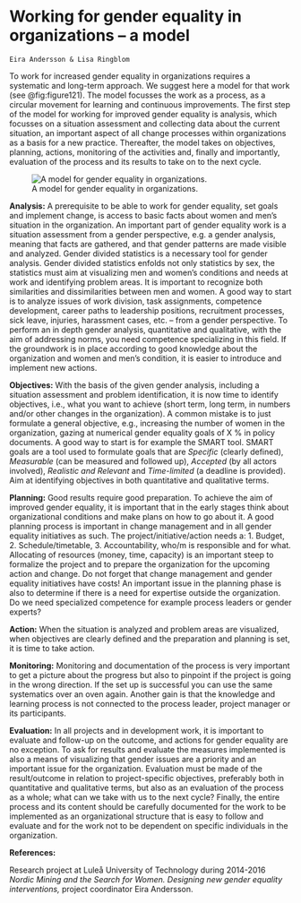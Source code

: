 # Working for gender equality in organizations -- a model# 

```block
Eira Andersson & Lisa Ringblom
```

To work for increased gender equality in organizations requires a systematic and long-term approach. We suggest here a model for that work (see @fig:figure121). The model focusses the work as a process, as a circular movement for learning and continuous improvements. The first step of the model for working for improved gender equality is analysis, which focusses on a situation assessment and collecting data about the current situation, an important aspect of all change processes within organizations as a basis for a new practice. Thereafter, the model takes on objectives, planning, actions, monitoring of the activities and, finally and importantly, evaluation of the process and its results to take on to the next cycle.

![A model for gender equality in organizations.](./media/13-working-for-gender-equality-in-organizations-–-a-model/media/image1.png){#fig:figure121}



**Analysis:** A prerequisite to be able to work for gender equality, set goals and implement change, is access to basic facts about women and men's situation in the organization. An important part of gender equality work is a situation assessment from a gender perspective, e.g. a gender analysis, meaning that facts are gathered, and that gender patterns are made visible and analyzed. Gender divided statistics is a necessary tool for gender analysis. Gender divided statistics enfolds not only statistics by sex, the statistics must aim at visualizing men and women's conditions and needs at work and identifying problem areas. It is important to recognize both similarities and dissimilarities between men and women. A good way to start is to analyze issues of work division, task assignments, competence development, career paths to leadership positions, recruitment processes, sick leave, injuries, harassment cases, etc. -- from a gender perspective. To perform an in depth gender analysis, quantitative and qualitative, with the aim of addressing norms, you need competence specializing in this field. If the groundwork is in place according to good knowledge about the organization and women and men's condition, it is easier to introduce and implement new actions.

**Objectives:** With the basis of the given gender analysis, including a situation assessment and problem identification, it is now time to identify objectives, i.e., what you want to achieve (short term, long term, in numbers and/or other changes in the organization). A common mistake is to just formulate a general objective, e.g., increasing the number of women in the organization, gazing at numerical gender equality goals of X % in policy documents. A good way to start is for example the SMART tool. SMART goals are a tool used to formulate goals that are *Specific* (clearly defined), *Measurable* (can be measured and followed up), *Accepted* (by all actors involved), *Realistic and Relevant* and *Time-limited* (a deadline is provided). Aim at identifying objectives in both quantitative and qualitative terms.

**Planning:** Good results require good preparation. To achieve the aim of improved gender equality, it is important that in the early stages think about organizational conditions and make plans on how to go about it. A good planning process is important in change management and in all gender equality initiatives as such. The project/initiative/action needs a: 1. Budget, 2. Schedule/timetable, 3. Accountability, who/m is responsible and for what. Allocating of resources (money, time, capacity) is an important steep to formalize the project and to prepare the organization for the upcoming action and change. Do not forget that change management and gender equality initiatives have costs! An important issue in the planning phase is also to determine if there is a need for expertise outside the organization. Do we need specialized competence for example process leaders or gender experts?

**Action:** When the situation is analyzed and problem areas are visualized, when objectives are clearly defined and the preparation and planning is set, it is time to take action.

**Monitoring:** Monitoring and documentation of the process is very important to get a picture about the progress but also to pinpoint if the project is going in the wrong direction. If the set up is successful you can use the same systematics over an oven again. Another gain is that the knowledge and learning process is not connected to the process leader, project manager or its participants.

**Evaluation:** In all projects and in development work, it is important to evaluate and follow-up on the outcome, and actions for gender equality are no exception. To ask for results and evaluate the measures implemented is also a means of visualizing that gender issues are a priority and an important issue for the organization. Evaluation must be made of the result/outcome in relation to project-specific objectives, preferably both in quantitative and qualitative terms, but also as an evaluation of the process as a whole; what can we take with us to the next cycle? Finally, the entire process and its content should be carefully documented for the work to be implemented as an organizational structure that is easy to follow and evaluate and for the work not to be dependent on specific individuals in the organization.

**References:**

Research project at Luleå University of Technology during 2014-2016 *Nordic Mining and the Search for Women. Designing new gender equality interventions,* project coordinator Eira Andersson.



